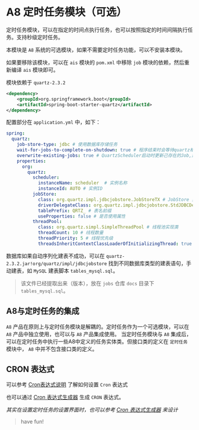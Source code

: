 # A8 定时任务模块（可选）

定时任务模块，可以在指定的时间点执行任务，也可以按照指定的时间间隔执行任务。支持秒级定时任务。

本模块是 `A8` 系统的可选模块，如果不需要定时任务功能，可以不安装本模块。

如果要移除该模块，可以在 `ais` 模块的 `pom.xml` 中移除 `job`
模块的依赖，然后重新编译 `ais` 模块即可。

模块依赖于 `quartz-2.3.2` 

```xml
<dependency>
    <groupId>org.springframework.boot</groupId>
    <artifactId>spring-boot-starter-quartz</artifactId>
</dependency>
```

配置部分在 `application.yml` 中，如下：

```yaml
spring:
  quartz:
    job-store-type: jdbc # 使用数据库存储任务
    wait-for-jobs-to-complete-on-shutdown: true # 程序结束时会等待quartz相关的内容结束
    overwrite-existing-jobs: true # QuartzScheduler启动时更新己存在的Job,这样就不用每次修改targetObject后删除qrtz_job_details表对应记录
    properties:
      org:
        quartz:
          scheduler:
            instanceName: scheduler  # 实例名称
            instanceId: AUTO # 实例ID
          jobStore:
            class: org.quartz.impl.jdbcjobstore.JobStoreTX # JobStore 实现类
            driverDelegateClass: org.quartz.impl.jdbcjobstore.StdJDBCDelegate # 方言实现类
            tablePrefix: QRTZ_ # 表名前缀
            useProperties: false # 是否使用属性
          threadPool:
            class: org.quartz.simpl.SimpleThreadPool # 线程池实现类
            threadCount: 10 # 线程数量
            threadPriority: 5 # 线程优先级
            threadsInheritContextClassLoaderOfInitializingThread: true # 是否继承类加载器
```

数据库如果自动序列化建表不成功，可以在 `quartz-2.3.2.jar!org/quartz/impl/jdbcjobstore` 找到不同数据库类型的建表语句，手动建表，如 `MySQL` 建表脚本 `tables_mysql.sql`。

> 该文件已经提取出来（版本），放在 `jobs` 仓库 `docs` 目录下 `tables_mysql.sql`。

## A8与定时任务的集成

`A8` 产品在原则上与定时任务模块是解耦的。定时任务作为一个可选模块，可以在 `A8` 产品中独立使用，也可以与 `A8` 产品集成使用。
当定时任务模块与 `A8` 集成后，可以在定时任务中执行一些A8中定义的任务实体类。但接口类的定义在 `定时任务` 模块中， `A8` 中并不包含接口类的定义。

## CRON 表达式

可以参考 [Cron表达式说明](https://zhuanlan.zhihu.com/p/555641222) 了解如何设置 `Cron` 表达式

也可以通过 [Cron 表达式生成器](https://cron.qqe2.com/) 生成 `CRON` 表达式。

*其实在设置定时任务的设置界面时，也可以参考 [Cron 表达式生成器](https://cron.qqe2.com/) 来设计*


> have fun!